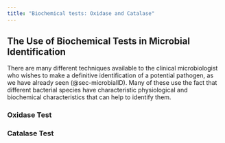 ```yaml
---
title: "Biochemical tests: Oxidase and Catalase"
---
```


## The Use of Biochemical Tests in Microbial Identification

There are many different techniques available to the clinical microbiologist who wishes to make a definitive identification of a potential pathogen, as we have already seen (@sec-microbialID). Many of these use the fact that different bacterial species have characteristic physiological and biochemical characteristics that can help to identify them.

### Oxidase Test

### Catalase Test


